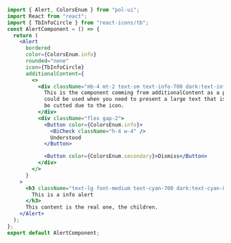 ```jsx
import { Alert, ColorsEnum } from "pol-ui";
import React from "react";
import { TbInfoCircle } from "react-icons/tb";
const AlertComponent = () => {
  return (
    <Alert
      bordered
      color={ColorsEnum.info}
      rounded="none"
      icon={TbInfoCircle}
      additionalContent={
        <>
          <div className="mb-4 mt-2 text-sm text-info-700 dark:text-info-800">
            This is the component comming from additionalContent as a prop,
            could be used when you need to present a large text that is better
            be cutted due to the icon.
          </div>
          <div className="flex gap-2">
            <Button color={ColorsEnum.info}>
              <BiCheck className="h-4 w-4" />
              Understood
            </Button>

            <Button color={ColorsEnum.secondary}>Dismiss</Button>
          </div>
        </>
      }
    >
      <h3 className="text-lg font-medium text-cyan-700 dark:text-cyan-800">
        This is a info alert
      </h3>
      This content is the real one, the children.
    </Alert>
  );
};
export default AlertComponent;
```
